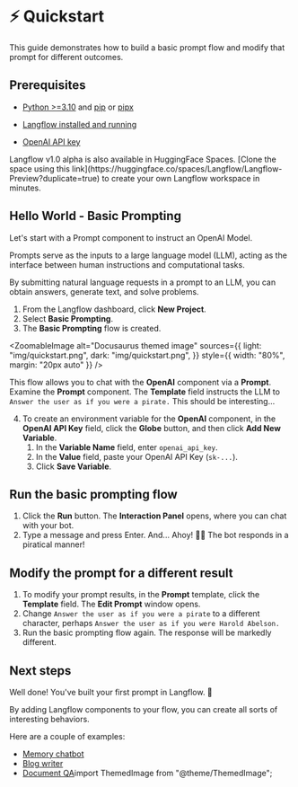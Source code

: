 
# ⚡️ Quickstart

This guide demonstrates how to build a basic prompt flow and modify that prompt for different outcomes.

## Prerequisites

- [Python >=3.10](https://www.python.org/downloads/release/python-3100/) and [pip](https://pypi.org/project/pip/) or [pipx](https://pipx.pypa.io/stable/installation/)

- [Langflow installed and running](./install-langflow)

- [OpenAI API key](https://platform.openai.com)

<Admonition type="info">
  Langflow v1.0 alpha is also available in HuggingFace Spaces. [Clone the space
  using this
  link](https://huggingface.co/spaces/Langflow/Langflow-Preview?duplicate=true)
  to create your own Langflow workspace in minutes.
</Admonition>

## Hello World - Basic Prompting

Let's start with a Prompt component to instruct an OpenAI Model.

Prompts serve as the inputs to a large language model (LLM), acting as the interface between human instructions and computational tasks.

By submitting natural language requests in a prompt to an LLM, you can obtain answers, generate text, and solve problems.

1. From the Langflow dashboard, click **New Project**.
2. Select **Basic Prompting**.
3. The **Basic Prompting** flow is created.

<ZoomableImage
  alt="Docusaurus themed image"
  sources={{
    light: "img/quickstart.png",
    dark: "img/quickstart.png",
  }}
  style={{ width: "80%", margin: "20px auto" }}
/>

This flow allows you to chat with the **OpenAI** component via a **Prompt**.
Examine the **Prompt** component. The **Template** field instructs the LLM to `Answer the user as if you were a pirate.`
This should be interesting...

4. To create an environment variable for the **OpenAI** component, in the **OpenAI API Key** field, click the **Globe** button, and then click **Add New Variable**.
   1. In the **Variable Name** field, enter `openai_api_key`.
   2. In the **Value** field, paste your OpenAI API Key (`sk-...`).
   3. Click **Save Variable**.

## Run the basic prompting flow

1. Click the **Run** button.
   The **Interaction Panel** opens, where you can chat with your bot.
2. Type a message and press Enter.
   And... Ahoy! 🏴‍☠️
   The bot responds in a piratical manner!

## Modify the prompt for a different result

1. To modify your prompt results, in the **Prompt** template, click the **Template** field.
   The **Edit Prompt** window opens.
2. Change `Answer the user as if you were a pirate` to a different character, perhaps `Answer the user as if you were Harold Abelson.`
3. Run the basic prompting flow again.
   The response will be markedly different.

## Next steps

Well done! You've built your first prompt in Langflow. 🎉

By adding Langflow components to your flow, you can create all sorts of interesting behaviors.

Here are a couple of examples:

- [Memory chatbot](/starter-projects/memory-chatbot)
- [Blog writer](/starter-projects/blog-writer)
- [Document QA](/starter-projects/document-qa)import ThemedImage from "@theme/ThemedImage";
